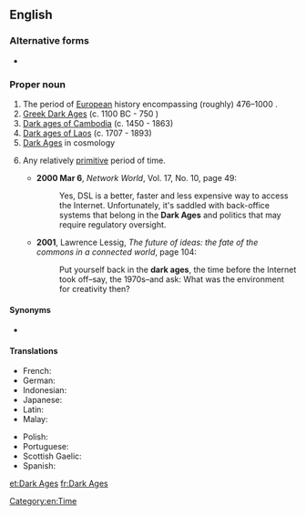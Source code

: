 ==English==
{{wikipedia}}

===Alternative forms===
* {{l|en|dark ages}}

===Proper noun===
{{en-proper noun|head=[[dark|Dark]] [[age|Ages]]}}

# The period of [[European]] history encompassing (roughly) 476–1000 {{C.E.}}.
# [[W:Greek Dark Ages|Greek Dark Ages]] (c. 1100 BC - 750 {{B.C.E.}})
# [[W:Dark ages of Cambodia|Dark ages of Cambodia]] (c. 1450 - 1863)
# [[W:Dark ages of Laos|Dark ages of Laos]] (c. 1707 - 1893)
# [[W:Chronology of the universe#Dark ages|Dark Ages]] in cosmology
# {{label|en|figuratively}} Any relatively [[primitive]] period of time.
#* '''2000 Mar 6''', ''Network World'', Vol. 17, No. 10, page 49:
#*: Yes, DSL is a better, faster and less expensive way to access the Internet. Unfortunately, it's saddled with back-office systems that belong in the '''Dark Ages''' and politics that may require regulatory oversight.
#* '''2001''', Lawrence Lessig, ''The future of ideas: the fate of the commons in a connected world'', page 104:
#*: Put yourself back in the '''dark ages''', the time before the Internet took off–say, the 1970s–and ask: What was the environment for creativity then?

====Synonyms====
* {{sense|historic period in Europe}} {{l|en|Early Middle Ages}}

====Translations====
{{trans-top|historic period}}
* French: {{t|fr|siècles obscurs}}
* German: {{t|de|Dunkle Jahrhunderte}}
* Indonesian: {{t|id|Zaman Kegelapan}}
* Japanese: {{t|ja|暗黒時代|tr=あんこくじだい, ankoku jidai}}
* Latin: {{t|la|saeculum obscurum}}
* Malay: {{t|ms|Zaman Kelam}}
{{trans-mid}}
* Polish: {{t|pl|wieki ciemne|m-p}}
* Portuguese: {{t|pt|Idade das Trevas|f}}
* Scottish Gaelic: {{t|gd|Linntean Dorcha|m-p|f-p|alt=Na Lintean Dorcha}}
* Spanish: {{t|es|Edad Oscura|f}}
{{trans-bottom}}

[[Category:en:Time]]

[[et:Dark Ages]]
[[fr:Dark Ages]]